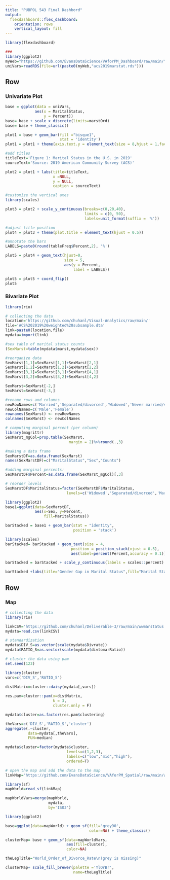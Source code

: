 ```yaml
---
title: "PUBPOL 543 Final Dashbord"
output: 
  flexdashboard::flex_dashboard:
    orientation: rows
    vertical_layout: fill
---
```


```r
library(flexdashboard)

###
library(ggplot2)
myWeb="https://github.com/EvansDataScience/VAforPM_Dashboard/raw/main/"
uniVars=readRDS(file=url(paste0(myWeb,"acs2019marstat.rds")))
```

[comment]: # (code for plots in this row)

Row {data-width=650}
-----------------------------------------------------------------------



### Univariate Plot


```r
base = ggplot(data = uniVars, 
             aes(x = MaritalStatus,
                 y = Percent))
base= base + scale_x_discrete(limits=marstOrd)
base= base + theme_classic()

plot1 = base + geom_bar(fill ="bisque1",
                        stat = 'identity')
plot1 = plot1 + theme(axis.text.y = element_text(size = 8,hjust = 1,face='bold'))
```

```r
#add titles
titleText='Figure 1: Marital Status in the U.S. in 2019'
sourceText='Source: 2019 American Community Survey (ACS)'

plot2 = plot1 + labs(title=titleText,
                     x =NULL, 
                     y = NULL,
                     caption = sourceText)

#customize the vertical axes
library(scales)

plot3 = plot2 + scale_y_continuous(breaks=c(0,20,40),
                                   limits = c(0, 50),
                                   labels=unit_format(suffix = '%')) 

#adjust title position
plot4 = plot3 + theme(plot.title = element_text(hjust = 0.5))

#annotate the bars
LABELS=paste0(round(tableFreq$Percent,2), '%')

plot5 = plot4 + geom_text(hjust=0,
                          size = 5,
                          aes(y = Percent,
                              label = LABELS))

plot5 = plot5 + coord_flip()
plot5
```


[comment]: # (code for plots in this row)

### Bivariate Plot


```r
library(rio)

# collecting the data
location='https://github.com/chuhanl/Visual-Analytics/raw/main/'
file='ACS%202019%20weighted%20subsample.dta'
link=paste0(location,file)
mydata=import(link)
```

```r
#sex table of marital status counts
(SexMarst=table(mydata$marst,mydata$sex))

#reorganize data
SexMarst[1,1]=SexMarst[1,1]+SexMarst[2,1]
SexMarst[1,2]=SexMarst[1,2]+SexMarst[2,2]
SexMarst[3,1]=SexMarst[3,1]+SexMarst[4,1]
SexMarst[3,2]=SexMarst[3,2]+SexMarst[4,2]

SexMarst=SexMarst[-2,]
SexMarst=SexMarst[-3,]

#rename rows and columns
newRowNames=c('Married','Separated/divorced','Widowed','Never married/single')
newColNames=c('Male','Female')
rownames(SexMarst) <- newRowNames
colnames(SexMarst) <- newColNames
```

```r
# computing marginal percent (per column)
library(magrittr)
SexMarst_mgCol=prop.table(SexMarst,
                            margin = 2)%>%round(.,3)
```

```r
#making a data frame
SexMarstDF=as.data.frame(SexMarst)
names(SexMarstDF)=c("MaritalStatus","Sex","Counts")

#adding marginal percents:
SexMarstDF$Percent=as.data.frame(SexMarst_mgCol)[,3]
```

```r
# reorder levels
SexMarstDF$MaritalStatus=factor(SexMarstDF$MaritalStatus,
                           levels=c('Widowed','Separated/divorced','Married','Never married/single'))

library(ggplot2)
base1=ggplot(data=SexMarstDF, 
             aes(x=Sex, y=Percent,
                 fill=MaritalStatus))
```


```r
barStacked = base1 + geom_bar(stat = "identity",
                              position = 'stack')
```

```r
library(scales)
barStacked= barStacked + geom_text(size = 4,
                             position = position_stack(vjust = 0.5),
                             aes(label=percent(Percent,accuracy = 0.1)))

barStacked = barStacked + scale_y_continuous(labels = scales::percent)

barStacked +labs(title="Gender Gap in Marital Status",fill="Marital Status")
```

Row {data-width=650}
-----------------------------------------------------------------------
### Map 

```r
# collecting the data
library(rio)

linkCSV='https://github.com/chuhanl/Deliverable-3/raw/main/wwmarstatus.csv'
mydata=read.csv(linkCSV)
```

```r
# standardization
mydata$DIV_S=as.vector(scale(mydata$Divrate))
mydata$RATIO_S=as.vector(scale(mydata$divtomarRatio))
```

```r
# cluster the data using pam
set.seed(123)

library(cluster)
vars=c('DIV_S','RATIO_S')

distMatrix=cluster::daisy(mydata[,vars])
          
res.pam=cluster::pam(x=distMatrix,
                     k = 3,
                     cluster.only = F)

mydata$cluster=as.factor(res.pam$clustering)
```

```r
theVars=c('DIV_S','RATIO_S','cluster')
aggregate(.~cluster,
          data=mydata[,theVars],
          FUN=median)

mydata$cluster=factor(mydata$cluster,
                           levels=c(1,2,3),
                           labels=c("low","mid","high"), 
                           ordered=T)
```

```r
# open the map and add the data to the map
linkMap="https://github.com/EvansDataScience/VAforPM_Spatial/raw/main/worldMap.geojson" 

library(sf)
mapWorld=read_sf(linkMap)

mapWorldVars=merge(mapWorld,
                   mydata, 
                   by='ISO3')
```


```r
library(ggplot2)

base=ggplot(data=mapWorld) + geom_sf(fill='grey90',
                                     color=NA) + theme_classic()
```


```r
clusterMap= base + geom_sf(data=mapWorldVars,
                           aes(fill=cluster),
                           color=NA)

theLegTitle="World_Order_of_Divorce_Rate\n(grey is missing)"

clusterMap+ scale_fill_brewer(palette ='YlOrBr',
                              name=theLegTitle)
```


